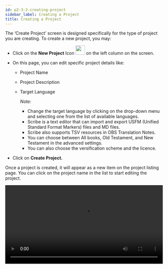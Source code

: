 ```yaml
---
id: p2-3-2-creating-project
sidebar_label: Creating a Project
title: Creating a Project
---
```


The ‘Create Project’ screen is designed specifically for the type of project you are creating. To create a new project, you may:

-   Click on the **New Project** Icon  <img src="/autographaAssetsV2/how-to/new-project.png" width="30px" alt=""/>  on the left column on the screen.

-   On this page, you can edit specific project details like:

    -   Project Name
    -   Project Description 
    -   Target Language 

         _Note:_

        -   Change the target language by clicking on the drop-down menu and selecting one from the list of available languages.
        -   Scribe is a text editor that can import and export USFM (Unified Standard Format Markers) files and MD files.
        -   Scribe also supports TSV resources in OBS Translation Notes.
        -   You can choose between All books, Old Testament, and New Testament in the advanced settings. 
        -   You can also choose the versification scheme and the licence.

-   Click on **Create Project.**

Once a project is created, it will appear as a new item on the project listing page. You can click on the project name in the list to start editing the project.

<video controls src="/autographaAssetsV2/how-to/creating-project.mov" width="100%" type="video/mov"/>

<h2> To add a new language </h2>

If the language of choice is not available in the target language drop down, the user can create the project in the language of his choice.

To do so, 

-   Click on the plus sign.
-   A dialogue box with the option to add the new language appears.
-   Add the Language and choose the script description.
-   Click the Create button.

<video controls src="/autographaAssetsV2/how-to/adding-new-language.mov" width="100%" type="video/mov"/>
